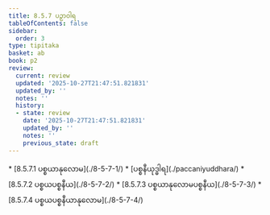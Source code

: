 ```yaml
---
title: 8.5.7 ပဉှာဝါရ
tableOfContents: false
sidebar:
  order: 3
type: tipitaka
basket: ab
book: p2
review:
  current: review
  updated: '2025-10-27T21:47:51.821831'
  updated_by: ''
  notes: ''
  history:
  - state: review
    date: '2025-10-27T21:47:51.821831'
    updated_by: ''
    notes: ''
    previous_state: draft
---
```



<ReviewStatus review={frontmatter.review} showDetails={true} />

<HypothesisAnnotation frontmatter={frontmatter} />

<DynamicBreadcrumb />



<TableOfContents book="p2" section="8.5.7">
* [8.5.7.1 ပစ္စယာနုလောမ](./8-5-7-1/)
* [ပစ္စနီယုဒ္ဓါရ](./paccaniyuddhara/)
* [8.5.7.2 ပစ္စယပစ္စနီယ](./8-5-7-2/)
* [8.5.7.3 ပစ္စယာနုလောမပစ္စနီယ](./8-5-7-3/)
* [8.5.7.4 ပစ္စယပစ္စနီယာနုလောမ](./8-5-7-4/)
</TableOfContents>